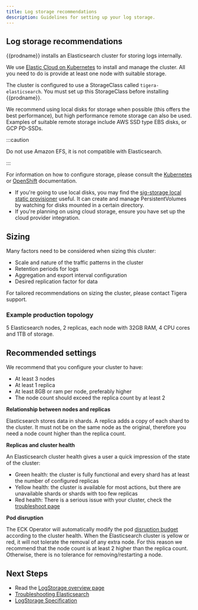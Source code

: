 ```yaml
---
title: Log storage recommendations
description: Guidelines for setting up your log storage.
---
```


## Log storage recommendations

{{prodname}} installs an Elasticsearch cluster for storing logs internally.

We use
[Elastic Cloud on Kubernetes](https://www.elastic.co/guide/en/cloud-on-k8s/current/k8s-overview.html)
to install and manage the cluster. All you need to do is provide at least one node with suitable storage.

The cluster is configured to use a StorageClass called `tigera-elasticsearch`. You must
set up this StorageClass before installing {{prodname}}.

We recommend using local disks for storage when possible (this offers the best performance),
but high performance remote storage can also be used. Examples of suitable remote storage include
AWS SSD type EBS disks, or GCP PD-SSDs.

:::caution

Do not use Amazon EFS, it is not compatible with Elasticsearch.

:::

For information on how to configure storage, please consult the [Kubernetes](https://kubernetes.io/docs/concepts/storage/storage-classes/)
or [OpenShift](https://docs.openshift.com/container-platform/4.2/storage/understanding-persistent-storage.html) documentation.

- If you're going to use local disks, you may find the [sig-storage local static provisioner](https://github.com/kubernetes-sigs/sig-storage-local-static-provisioner)
  useful. It can create and manage PersistentVolumes by watching for disks mounted in a certain directory.
- If you're planning on using cloud storage, ensure you have set up the cloud provider integration.

## Sizing

Many factors need to be considered when sizing this cluster:

- Scale and nature of the traffic patterns in the cluster
- Retention periods for logs
- Aggregation and export interval configuration
- Desired replication factor for data

For tailored recommendations on sizing the cluster, please contact Tigera support.

### Example production topology

5 Elasticsearch nodes, 2 replicas, each node with 32GB RAM, 4 CPU cores and 1TB of storage.

## Recommended settings

We recommend that you configure your cluster to have:

- At least 3 nodes
- At least 1 replica
- At least 8GB or ram per node, preferably higher
- The node count should exceed the replica count by at least 2

**Relationship between nodes and replicas**

Elasticsearch stores data in shards. A replica adds a copy of each shard to the cluster. It must not be on the same node as
the original, therefore you need a node count higher than the replica count.

**Replicas and cluster health**

An Elasticsearch cluster health gives a user a quick impression of the state of the cluster:

- Green health: the cluster is fully functional and every shard has at least the number of configured replicas
- Yellow health: the cluster is available for most actions, but there are unavailable shards or shards with too few replicas
- Red health: There is a serious issue with your cluster, check the [troubleshoot page](../../visibility/elastic/troubleshoot.mdx)

**Pod disruption**

The ECK Operator will automatically modify the pod [disruption budget](https://kubernetes.io/docs/tasks/run-application/configure-pdb/)
according to the cluster health. When the Elasticsearch cluster is yellow or red, it will not tolerate the removal of any
extra node. For this reason we recommend that the node count is at least 2 higher than the replica count. Otherwise, there
is no tolerance for removing/restarting a node.

## Next Steps

- Read the [LogStorage overview page](../logstorage/index.mdx)
- [Troubleshooting Elasticsearch](../../visibility/elastic/troubleshoot.mdx)
- [LogStorage Specification](../../reference/installation/api.mdx#operator.tigera.io/v1.LogStorage)
